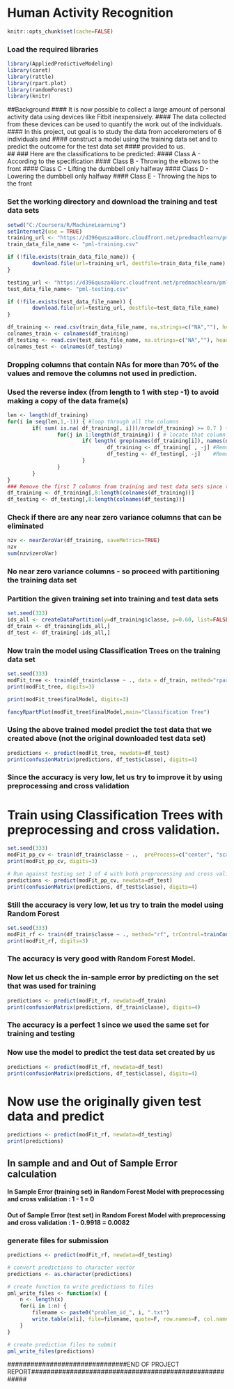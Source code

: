# Human Activity Recognition

```r
knitr::opts_chunk$set(cache=FALSE)
```
### Load the required libraries
```r

library(AppliedPredictiveModeling)
library(caret)
library(rattle)
library(rpart.plot)
library(randomForest)
library(knitr)

```

##Background
#### It is now possible to collect a large amount of personal activity data using devices like Fitbit inexpensively.
#### The data collected from these devices can be used to quantify the work out of the individuals.
#### In this project, out goal is to study the data from accelerometers of 6 individuals and 
#### construct a model using the training data set and to predict the outcome for the test data set 
#### provided to us.  
##
###  Here are the classifications to be predicted:
#### Class A  - According to the specification 
#### Class B  - Throwing the elbows to the front 
#### Class C  - Lifting the dumbbell only halfway
#### Class D  - Lowering the dumbbell only halfway 
#### Class E  - Throwing the hips to the front 

### Set the working directory and download the training and test data sets

```r
setwd("C:/Coursera/R/MachineLearning")
setInternet2(use = TRUE)
training_url <- "https://d396qusza40orc.cloudfront.net/predmachlearn/pml-training.csv"
train_data_file_name <- "pml-training.csv"

if (!file.exists(train_data_file_name)) {
        download.file(url=training_url, destfile=train_data_file_name)
}        

testing_url <- "https://d396qusza40orc.cloudfront.net/predmachlearn/pml-testing.csv"
test_data_file_name<- "pml-testing.csv"

if (!file.exists(test_data_file_name)) {
        download.file(url=testing_url, destfile=test_data_file_name)
}

df_training <- read.csv(train_data_file_name, na.strings=c("NA",""), header=TRUE)
colnames_train <- colnames(df_training)
df_testing <- read.csv(test_data_file_name, na.strings=c("NA",""), header=TRUE)
colnames_test <- colnames(df_testing)
```

### Dropping columns that contain NAs for more than 70% of the values and remove the columns not used in prediction.
### Used the reverse index (from length to 1 with step -1) to avoid making a copy of the data frame(s)

```r
len <- length(df_training)
for(i in seq(len,1,-1)) { #loop through all the columns
        if( sum( is.na( df_training[, i]))/nrow(df_training) >= 0.7 ) { # check if more than 70% are NAs in the ith column
                for(j in 1:length(df_training)) { # locate that column 
                        if( length( grep(names(df_training[i]), names(df_training)[j]) ) == 1)  { # column found?
                                df_training <- df_training[ , -j] #Remove that column from the training data set
                                df_testing <- df_testing[, -j]    #Remove that column from the test data set
                        }   
                } 
        }
}
### Remove the first 7 columns from training and test data sets since they are not used for predicting
df_training <- df_training[,8:length(colnames(df_training))]
df_testing <- df_testing[,8:length(colnames(df_testing))]

```


### Check if there are any near zero variance columns that can be eliminated
```r
nzv <- nearZeroVar(df_training, saveMetrics=TRUE)
nzv
sum(nzv$zeroVar)
```
### No near zero variance columns - so proceed with partitioning the training data set
### Partition the given training set into training and test data sets
```r
set.seed(333)
ids_all <- createDataPartition(y=df_training$classe, p=0.60, list=FALSE)
df_train <- df_training[ids_all,]
df_test <- df_training[-ids_all,]
```

### Now train the model using Classification Trees on the training data set
```r
set.seed(333)
modFit_tree <- train(df_train$classe ~ ., data = df_train, method="rpart")
print(modFit_tree, digits=3)

print(modFit_tree$finalModel, digits=3)

fancyRpartPlot(modFit_tree$finalModel,main="Classification Tree")
```



### Using the above trained model predict the test data that we created above (not the original downloaded test data set)
```r
predictions <- predict(modFit_tree, newdata=df_test)
print(confusionMatrix(predictions, df_test$classe), digits=4)
```

### Since the accuracy is very low,   let us try to improve it by using preprocessing and cross validation

# Train using Classification Trees with preprocessing and cross validation.
```r
set.seed(333)
modFit_pp_cv <- train(df_train$classe ~ .,  preProcess=c("center", "scale"), trControl=trainControl(method = "cv", number = 4), data = df_train, method="rpart")
print(modFit_pp_cv, digits=3)

# Run against testing set 1 of 4 with both preprocessing and cross validation.
predictions <- predict(modFit_pp_cv, newdata=df_test)
print(confusionMatrix(predictions, df_test$classe), digits=4)
```


### Still the accuracy is very low,   let us try to train the model using Random Forest

```r
set.seed(333)
modFit_rf <- train(df_train$classe ~ ., method="rf", trControl=trainControl(method = "cv", number = 4), data=df_train)
print(modFit_rf, digits=3)
```

### The accuracy is very good with Random Forest Model.

### Now let us check the in-sample error by predicting on the set that was used for training

```r
predictions <- predict(modFit_rf, newdata=df_train)
print(confusionMatrix(predictions, df_train$classe), digits=4)
```

### The accuracy is a perfect 1 since we used the same set for training and testing


### Now use the model to predict the test data set created by us

```r
predictions <- predict(modFit_rf, newdata=df_test)
print(confusionMatrix(predictions, df_test$classe), digits=4)
```


# Now use the originally given test data and predict
```r
predictions <- predict(modFit_rf, newdata=df_testing)
print(predictions)
```

## In sample and  and Out of Sample Error calculation
#### In Sample Error (training set) in Random Forest Model with preprocessing and cross validation : 1 - 1 = 0
#### Out of Sample Error (test set) in Random Forest Model with preprocessing and cross validation : 1 - 0.9918 = 0.0082


### generate files for submission
```r
predictions <- predict(modFit_rf, newdata=df_testing)

# convert predictions to character vector
predictions <- as.character(predictions)

# create function to write predictions to files
pml_write_files <- function(x) {
    n <- length(x)
    for(i in 1:n) {
        filename <- paste0("problem_id_", i, ".txt")
        write.table(x[i], file=filename, quote=F, row.names=F, col.names=F)
    }
}

# create prediction files to submit
pml_write_files(predictions)
```

###############################END OF PROJECT REPORT#######################################################
